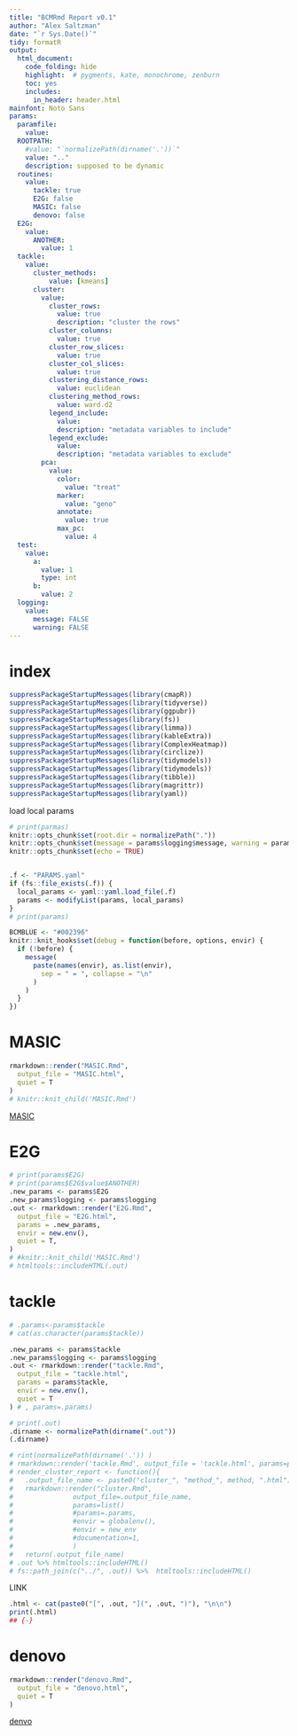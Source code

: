 ```yaml
---
title: "BCMRmd Report v0.1"
author: "Alex Saltzman"
date: "`r Sys.Date()`"
tidy: formatR
output:
  html_document:
    code_folding: hide
    highlight:  # pygments, kate, monochrome, zenburn
    toc: yes
    includes:
      in_header: header.html 
mainfont: Noto Sans
params:
  paramfile:
    value:
  ROOTPATH:
    #value: "`normalizePath(dirname('.'))`"
    value: ".."
    description: supposed to be dynamic
  routines:
    value:
      tackle: true 
      E2G: false
      MASIC: false
      denovo: false
  E2G:
    value:
      ANOTHER:
        value: 1
  tackle:
    value:
      cluster_methods:
          value: [kmeans]
      cluster:
        value:
          cluster_rows:
            value: true
            description: "cluster the rows"
          cluster_columns:
            value: true
          cluster_row_slices:
            value: true
          cluster_col_slices:
            value: true
          clustering_distance_rows:
            value: euclidean
          clustering_method_rows:
            value: ward.d2
          legend_include:
            value: 
            description: "metadata variables to include"
          legend_exclude:
            value:
            description: "metadata variables to exclude"
        pca:
          value:
            color:
              value: "treat"
            marker:
              value: "geno"
            annotate:
              value: true
            max_pc:
              value: 4
  test:
    value:
      a:
        value: 1
        type: int
      b:
        value: 2
  logging:
    value:
      message: FALSE
      warning: FALSE
---
```


# index
```r
suppressPackageStartupMessages(library(cmapR))
suppressPackageStartupMessages(library(tidyverse))
suppressPackageStartupMessages(library(ggpubr))
suppressPackageStartupMessages(library(fs))
suppressPackageStartupMessages(library(limma))
suppressPackageStartupMessages(library(kableExtra))
suppressPackageStartupMessages(library(ComplexHeatmap))
suppressPackageStartupMessages(library(circlize))
suppressPackageStartupMessages(library(tidymodels))
suppressPackageStartupMessages(library(tidymodels))
suppressPackageStartupMessages(library(tibble))
suppressPackageStartupMessages(library(magrittr))
suppressPackageStartupMessages(library(yaml))
```

load local params

```r
# print(parmas)
knitr::opts_chunk$set(root.dir = normalizePath("."))
knitr::opts_chunk$set(message = params$logging$message, warning = params$logging$warning)
knitr::opts_chunk$set(echo = TRUE)


.f <- "PARAMS.yaml"
if (fs::file_exists(.f)) {
  local_params <- yaml::yaml.load_file(.f)
  params <- modifyList(params, local_params)
}
# print(params)
```



```r
BCMBLUE <- "#002396"
knitr::knit_hooks$set(debug = function(before, options, envir) {
  if (!before) {
    message(
      paste(names(envir), as.list(envir),
        sep = " = ", collapse = "\n"
      )
    )
  }
})
```



# MASIC
```r
rmarkdown::render("MASIC.Rmd",
  output_file = "MASIC.html",
  quiet = T
)
# knitr::knit_child('MASIC.Rmd')
```
[MASIC](MASIC.html)


# E2G
```r
# print(params$E2G)
# print(params$E2G$value$ANOTHER)
.new_params <- params$E2G
.new_params$logging <- params$logging
.out <- rmarkdown::render("E2G.Rmd",
  output_file = "E2G.html",
  params = .new_params,
  envir = new.env(),
  quiet = T,
)
# #knitr::knit_child('MASIC.Rmd')
# htmltools::includeHTML(.out)
```


# tackle
```r
# .params<-params$tackle
# cat(as.character(params$tackle))

.new_params <- params$tackle
.new_params$logging <- params$logging
.out <- rmarkdown::render("tackle.Rmd",
  output_file = "tackle.html",
  params = params$tackle,
  envir = new.env(),
  quiet = T
) # , params=.params)

# print(.out)
.dirname <- normalizePath(dirname(".out"))
(.dirname)
```
```r
# rint(normalizePath(dirname('.')) )
# rmarkdown::render('tackle.Rmd', output_file = 'tackle.html', params=params)
# render_cluster_report <- function(){
#   .output_file_name <- paste0("cluster_", "method_", method, ".html")
#   rmarkdown::render("cluster.Rmd",
#               output_file=.output_file_name,
#               params=list()
#               #params=.params,
#               #envir = globalenv(),
#               #envir = new_env
#               #documentation=1,
#               )
#   return(.output_file_name)
# .out %>% htmltools::includeHTML()
# fs::path_join(c("../", .out)) %>%  htmltools::includeHTML()
```

LINK
```r
.html <- cat(paste0("[", .out, "](", .out, ")"), "\n\n")
print(.html)
## {-}
```


# denovo
```r
rmarkdown::render("denovo.Rmd",
  output_file = "denovo.html",
  quiet = T
)
```
[denvo](denovo.html)

